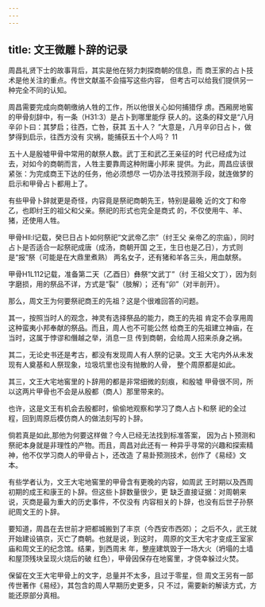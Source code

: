```yaml
---
---
---
```

title: 文王微雕卜辞的记录
---



周昌礼贤下士的故事背后，其实是他在努力刺探商朝的信息，而 商王家的占卜技术是他关注的重点。传世文献虽不会描写这些内容， 但考古可以给我们提供另一种完全不同的认知。

周昌需要完成向商朝缴纳人牲的工作，所以他很关心如何捕猎俘 虏。西厢房地窖的甲骨刻辞中，有一条（H31:3）是占卜到哪里能俘 获人的。这条的释文是“八月辛卯卜曰：其梦启；往西，亡咎，获其 五十人？ ”大意是，八月辛卯日占卜，做梦得到启示，往西方没有 灾祸，能捕获五十个人吗？ 11

五十人是殷墟甲骨中常用的献祭人数。武丁王和武乙王亲征的时 代已经成为过去，对如今的商朝而言，人牲主要靠周这种附庸小邦来 提供。为此，周昌应该很紧张：为完成商王下达的任务，他必须想尽 一切办法寻找预测手段，就连做梦的启示和甲骨占卜都用上了。

有些甲骨卜辞就更是奇怪，内容竟是祭祀商朝先王，特别是最晚 近的文丁和帝乙，也即纣王的祖父和父亲。祭祀的形式也完全是商式 的，不仅使用牛、羊、猪，还使用人牲。

甲骨Hll:l记载，癸巳日占卜如何祭祀“文武帝乙宗”（纣王父 亲帝乙的宗庙），同时占卜是否适合一起祭祀成唐（成汤，商朝开国 之王，生日也是乙日），方式则是“报”祭（可能是在大鼎里煮熟） 两名女子，还有猪和羊各三头，用血献祭。

甲骨H1L112记载，准备第二天（乙酉日）彝祭“文武丁”（纣 王祖父文丁），因为刻字磨损，用的祭品不详，方式是“裂”（肢解）； 还有“卯”（对半剖开）。

那么，周文王为何要祭祀商王的先祖？这是个很难回答的问题。

其一，按照当时人的观念，神灵有选择祭品的能力，商王的先祖 肯定不会享用周这种蛮夷小邦奉献的祭品。而且，周人也不可能公然 给商王的先祖建立神庙，在当时，这属于悖谬和僭越之举，消息一旦 传到商朝，会给周人招来杀身之祸。

其二，无论史书还是考古，都没有发现周人有人祭的记录。文王 大宅内外从未发现有人奠基和人祭现象，垃圾坑里也没有抛散的人骨， 整个周原都是如此。

其三，文王大宅地窖里的卜辞用的都是非常细微的刻痕，和殷墟 甲骨很不同，所以这两片甲骨也不会是从殷都（商人）那里带来的。

也许，这是文王有机会去殷都时，偷偷地观察和学习了商人占卜和祭 祀的全过程，回到周原后模仿商人的做法刻写的卜辞。

倘若真是如此,那他为何要这样做？今人已经无法找到标准答案， 因为占卜预测和祭祀本身就是非理性的产物。而且，周昌对此还有一 种异乎寻常的兴趣和探索精神，他不仅学习商人的甲骨占卜，还改造 了易卦预测技术，创作了《易经》文本。

有些学者认为，文王大宅地窖里的甲骨含有更晚的内容，如周武 王时期以及西周初期的成王和康王的卜辞。但这些卜辞数量很少，更 缺乏直接证据：对周朝来说，灭商是最为重大的历史事件，不仅没有 内容相关的卜辞，也没有后世子孙祭祀周文王的卜辞。

要知道，周昌在去世前才把都城搬到了丰京（今西安市西郊）； 之后不久，武王就开始建设镐京，灭亡了商朝。也就是说，到这时， 周原的文王大宅才变成王室家庙和周文王的纪念馆。结果，到西周末 年，整座建筑毁于一场大火（坍塌的土墙和屋顶残块呈现火烧后的破 红色），甲骨因保存在地窖里，才侥幸躲过火焚。

保留在文王大宅甲骨上的文字，总量并不太多，且过于零星，但 周文王另有一部传世著作《易经》，其包含的周人早期历史更多，只 不过，需要新的解读方式，方能还原部分真相。